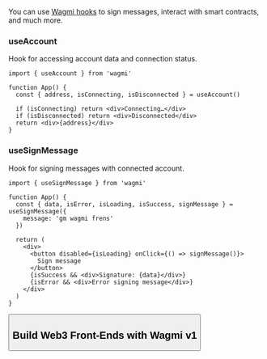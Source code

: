 
You can use [Wagmi hooks](https://1.x.wagmi.sh/react/hooks/useAccount) to sign messages, interact with smart contracts, and much more.

### useAccount

Hook for accessing account data and connection status.

```tsx
import { useAccount } from 'wagmi'

function App() {
  const { address, isConnecting, isDisconnected } = useAccount()

  if (isConnecting) return <div>Connecting…</div>
  if (isDisconnected) return <div>Disconnected</div>
  return <div>{address}</div>
}
```

### useSignMessage

Hook for signing messages with connected account.

```tsx
import { useSignMessage } from 'wagmi'

function App() {
  const { data, isError, isLoading, isSuccess, signMessage } = useSignMessage({
    message: 'gm wagmi frens'
  })

  return (
    <div>
      <button disabled={isLoading} onClick={() => signMessage()}>
        Sign message
      </button>
      {isSuccess && <div>Signature: {data}</div>}
      {isError && <div>Error signing message</div>}
    </div>
  )
}
```

<Button name="Learn More" url="https://1.x.wagmi.sh/react/hooks/useContractRead" />

## Build Web3 Front-Ends with Wagmi v1

<YoutubeEmb videoId="3obzYjeoq7g" />
